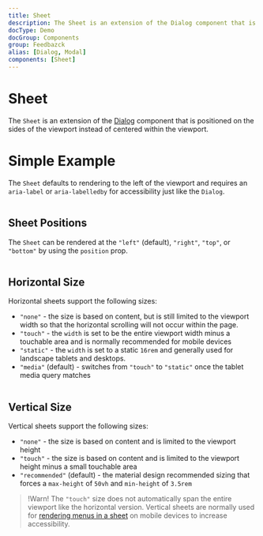 ```yaml
---
title: Sheet
description: The Sheet is an extension of the Dialog component that is positioned on the sides of the viewport instead of centered within the viewport.
docType: Demo
docGroup: Components
group: Feedbazck
alias: [Dialog, Modal]
components: [Sheet]
---
```


# Sheet

The `Sheet` is an extension of the [Dialog](/components/dialog) component that
is positioned on the sides of the viewport instead of centered within the
viewport.

# Simple Example

The `Sheet` defaults to rendering to the left of the viewport and requires an
`aria-label` or `aria-labelledby` for accessibility just like the `Dialog`.

```demo source="./SimpleExample.tsx"

```

## Sheet Positions

The `Sheet` can be rendered at the `"left"` (default), `"right"`, `"top"`, or
`"bottom"` by using the `position` prop.

```demo source="./SheetPositionsExample.tsx"

```

## Horizontal Size

Horizontal sheets support the following sizes:

- `"none"` - the size is based on content, but is still limited to the viewport
  width so that the horizontal scrolling will not occur within the page.
- `"touch"` - the `width` is set to be the entire viewport width minus a
  touchable area and is normally recommended for mobile devices
- `"static"` - the `width` is set to a static `16rem` and generally used for
  landscape tablets and desktops.
- `"media"` (default) - switches from `"touch"` to `"static"` once the tablet
  media query matches

```demo source="./HorizontalSizeExample.tsx"

```

## Vertical Size

Vertical sheets support the following sizes:

- `"none"` - the size is based on content and is limited to the viewport
  height
- `"touch"` - the size is based on content and is limited to the viewport
  height minus a small touchable area
- `"recommended"` (default) - the material design recommended sizing that
  forces a `max-height` of `50vh` and `min-height` of `3.5rem`

> !Warn! The `"touch"` size does not automatically span the entire viewport
> like the horizontal version. Vertical sheets are normally used for
> [rendering menus in a sheet](/components/menu#rendering-in-a-sheet) on mobile
> devices to increase accessibility.

```demo source="./VerticalSizeExample.tsx"

```

